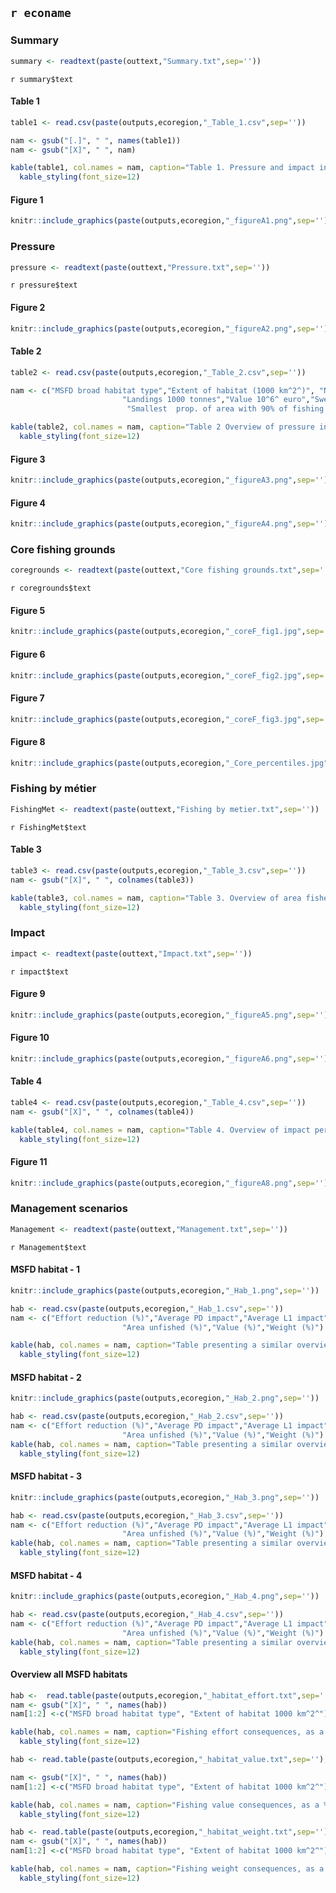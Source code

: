 
## `r econame` {.tabset}
### Summary {.tabset } 

```r
summary <- readtext(paste(outtext,"Summary.txt",sep=''))
```
`r summary$text`

#### Table 1
```r
table1 <- read.csv(paste(outputs,ecoregion,"_Table_1.csv",sep=''))

nam <- gsub("[.]", " ", names(table1))
nam <- gsub("[X]", " ", nam)

kable(table1, col.names = nam, caption="Table 1. Pressure and impact indicators for 2013-2018",format = "html", table.attr = "style='width:80%;'", align=c('l','c','c','c')) %>% 
  kable_styling(font_size=12)
```

#### Figure 1

```r
knitr::include_graphics(paste(outputs,ecoregion,"_figureA1.png",sep=''))
```

### Pressure {.tabset }

```r
pressure <- readtext(paste(outtext,"Pressure.txt",sep=''))
```
`r pressure$text`

#### Figure 2
```r
knitr::include_graphics(paste(outputs,ecoregion,"_figureA2.png",sep=''))
```

#### Table 2
```r
table2 <- read.csv(paste(outputs,ecoregion,"_Table_2.csv",sep=''))

nam <- c("MSFD broad habitat type","Extent of habitat (1000 km^2^)", "Number of grid cells",
                         "Landings 1000 tonnes","Value 10^6^ euro","Swept area 1000 km^2^","Average intensity (I-1)","Prop. of area in fished grid cells (I-2)", "Prop. of area fished per year (I-3)",
                          "Smallest  prop. of area with 90% of fishing effort (I-4)")

kable(table2, col.names = nam, caption="Table 2 Overview of pressure indicators of all mobile bottom-contacting gears per broad-scale habitat averaged for 2013-2018. I refers to the indicators in Table 1.") %>%
  kable_styling(font_size=12)
```

#### Figure 3
```r
knitr::include_graphics(paste(outputs,ecoregion,"_figureA3.png",sep=''))
```

#### Figure 4
```r
knitr::include_graphics(paste(outputs,ecoregion,"_figureA4.png",sep=''))
```

### Core fishing grounds {.tabset }
```r
coregrounds <- readtext(paste(outtext,"Core fishing grounds.txt",sep=''))
```
`r coregrounds$text`

#### Figure 5
```r
knitr::include_graphics(paste(outputs,ecoregion,"_coreF_fig1.jpg",sep=''))
```

#### Figure 6
```r
knitr::include_graphics(paste(outputs,ecoregion,"_coreF_fig2.jpg",sep=''))
```

#### Figure 7
```r
knitr::include_graphics(paste(outputs,ecoregion,"_coreF_fig3.jpg",sep=''))
```

#### Figure 8
```r
knitr::include_graphics(paste(outputs,ecoregion,"_Core_percentiles.jpg",sep=''))
```

### Fishing by métier {.tabset } 
```r
FishingMet <- readtext(paste(outtext,"Fishing by metier.txt",sep=''))
```
`r FishingMet$text`

#### Table 3
```r
table3 <- read.csv(paste(outputs,ecoregion,"_Table_3.csv",sep=''))
nam <- gsub("[X]", " ", colnames(table3))

kable(table3, col.names = nam, caption="Table 3. Overview of area fished (sum of swept area), landings and value for the different metiers. Area fished in 1000 km^2^, weight of landings in 1000 tonnes, value of landings in 10^6^ euro.") %>%
  kable_styling(font_size=12)

```

### Impact {.tabset } 
```r
impact <- readtext(paste(outtext,"Impact.txt",sep=''))
```
`r impact$text`

#### Figure 9
```r
knitr::include_graphics(paste(outputs,ecoregion,"_figureA5.png",sep=''))
```

#### Figure 10
```r
knitr::include_graphics(paste(outputs,ecoregion,"_figureA6.png",sep=''))
```

#### Table 4
```r
table4 <- read.csv(paste(outputs,ecoregion,"_Table_4.csv",sep=''))
nam <- gsub("[X]", " ", colnames(table4))

kable(table4, col.names = nam, caption="Table 4. Overview of impact per metier relative to weight and value of landings estimated for the grid cells fished (SAR >0) with these métiers only. Weight of landings in 1000 tonnes, value of landings in 10^6^ euro.") %>%
  kable_styling(font_size=12)

```

#### Figure 11

```r
knitr::include_graphics(paste(outputs,ecoregion,"_figureA8.png",sep=''))

```

### Management scenarios  {.tabset }
```r
Management <- readtext(paste(outtext,"Management.txt",sep=''))
```
`r Management$text`

#### MSFD habitat - 1
```r
knitr::include_graphics(paste(outputs,ecoregion,"_Hab_1.png",sep=''))

```

```r
hab <- read.csv(paste(outputs,ecoregion,"_Hab_1.csv",sep=''))
nam <- c("Effort reduction (%)","Average PD impact","Average L1 impact",
                         "Area unfished (%)","Value (%)","Weight (%)")

kable(hab, col.names = nam, caption="Table presenting a similar overview as above, while including weight of landings",format = "html", table.attr = "style='width:60%;'", align='c') %>% 
  kable_styling(font_size=12)

```

#### MSFD habitat - 2
```r
knitr::include_graphics(paste(outputs,ecoregion,"_Hab_2.png",sep=''))

```

```r
hab <- read.csv(paste(outputs,ecoregion,"_Hab_2.csv",sep=''))
nam <- c("Effort reduction (%)","Average PD impact","Average L1 impact",
                         "Area unfished (%)","Value (%)","Weight (%)")
kable(hab, col.names = nam, caption="Table presenting a similar overview as above, while including weight of landings",format = "html", table.attr = "style='width:60%;'", align='c') %>% 
  kable_styling(font_size=12)

```

#### MSFD habitat - 3
```r
knitr::include_graphics(paste(outputs,ecoregion,"_Hab_3.png",sep=''))

```

```r
hab <- read.csv(paste(outputs,ecoregion,"_Hab_3.csv",sep=''))
nam <- c("Effort reduction (%)","Average PD impact","Average L1 impact",
                         "Area unfished (%)","Value (%)","Weight (%)")
kable(hab, col.names = nam, caption="Table presenting a similar overview as above, while including weight of landings",format = "html", table.attr = "style='width:60%;'", align='c') %>% 
  kable_styling(font_size=12)

```

#### MSFD habitat - 4
```r
knitr::include_graphics(paste(outputs,ecoregion,"_Hab_4.png",sep=''))

```

```r
hab <- read.csv(paste(outputs,ecoregion,"_Hab_4.csv",sep=''))
nam <- c("Effort reduction (%)","Average PD impact","Average L1 impact",
                         "Area unfished (%)","Value (%)","Weight (%)")
kable(hab, col.names = nam, caption="Table presenting a similar overview as above, while including weight of landings",format = "html", table.attr = "style='width:60%;'", align='c') %>% 
  kable_styling(font_size=12)

```

#### Overview all MSFD habitats

```r
hab <-  read.table(paste(outputs,ecoregion,"_habitat_effort.txt",sep=''),header=T,sep=",",  colClasses = 'character')
nam <- gsub("[X]", " ", names(hab))
nam[1:2] <-c("MSFD broad habitat type", "Extent of habitat 1000 km^2^")

kable(hab, col.names = nam, caption="Fishing effort consequences, as a % relative to total swept area, of protecting a certain fraction of each broad habitat type sorted from low to high fished c-squares",format = "html", table.attr = "style='width:90%;'", align='l') %>% 
  kable_styling(font_size=12)

```

```r
hab <- read.table(paste(outputs,ecoregion,"_habitat_value.txt",sep=''),header=T,sep=",",  colClasses = 'character')

nam <- gsub("[X]", " ", names(hab))
nam[1:2] <-c("MSFD broad habitat type", "Extent of habitat 1000 km^2^")

kable(hab, col.names = nam, caption="Fishing value consequences, as a % relative to total value, of protecting a certain fraction of each broad habitat type sorted from low to high fished c-squares",format = "html", table.attr = "style='width:90%;'", align='l') %>% 
  kable_styling(font_size=12)

```

```r
hab <- read.table(paste(outputs,ecoregion,"_habitat_weight.txt",sep=''),header=T,sep=",",  colClasses = 'character')
nam <- gsub("[X]", " ", names(hab))
nam[1:2] <-c("MSFD broad habitat type", "Extent of habitat 1000 km^2^")

kable(hab, col.names = nam, caption="Fishing weight consequences, as a % relative to total weight, of protecting a certain fraction of each broad habitat type sorted from low to high fished c-squares",format = "html", table.attr = "style='width:90%;'", align='l') %>% 
  kable_styling(font_size=12)

```


## {-}